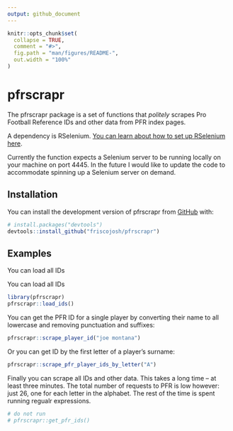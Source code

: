 ```yaml
---
output: github_document
---
```


<!-- README.md is generated from README.Rmd. Please edit that file -->

```r
knitr::opts_chunk$set(
  collapse = TRUE,
  comment = "#>",
  fig.path = "man/figures/README-",
  out.width = "100%"
)
```

# pfrscrapr

<!-- badges: start -->
<!-- badges: end -->

The pfrscrapr package is a set of functions that _politely_ scrapes Pro Football Reference IDs and other data from PFR index pages.

A dependency is RSelenium. [You can learn about how to set up RSelenium here](https://www.youtube.com/watch?v=GnpJujF9dBw&t=10s).

Currently the function expects a Selenium server to be running locally on your machine on port 4445. In the future I would like to update the code to accommodate spinning up a Selenium server on demand.

## Installation

You can install the development version of pfrscrapr from [GitHub](https://github.com/) with:

``` r
# install.packages("devtools")
devtools::install_github("friscojosh/pfrscrapr")
```

## Examples

You can load all IDs

You can load all IDs

``` r
library(pfrscrapr)
pfrscrapr::load_ids()
```


You can get the PFR ID for a single player by converting their name to all 
lowercase and removing punctuation and suffixes:

```r
pfrscrapr::scrape_player_id("joe montana")
```

Or you can get ID by the first letter of a player's surname:

```r
pfrscrapr::scrape_pfr_player_ids_by_letter("A")
```


Finally you can scrape all IDs and other data. This takes a long time -- at least three minutes. The total number of requests to PFR is low however: just 26, one for each letter in the alphabet. The rest of the time is spent running regualr expressions.

```r
# do not run
# pfrscrapr::get_pfr_ids()
```
